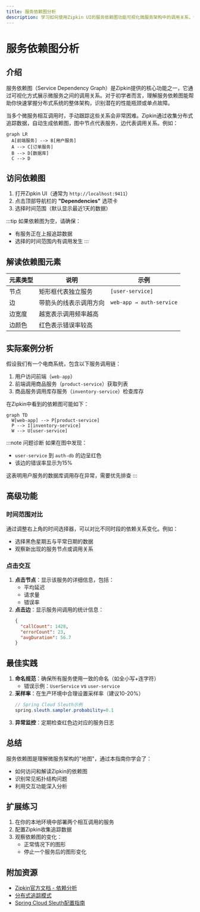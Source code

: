 ```yaml
---
title: 服务依赖图分析
description: 学习如何使用Zipkin UI的服务依赖图功能可视化微服务架构中的调用关系，分析系统拓扑结构。
---
```


# 服务依赖图分析

## 介绍

服务依赖图（Service Dependency Graph）是Zipkin提供的核心功能之一，它通过可视化方式展示微服务之间的调用关系。对于初学者而言，理解服务依赖图能帮助你快速掌握分布式系统的整体架构，识别潜在的性能瓶颈或单点故障。

当多个微服务相互调用时，手动跟踪这些关系会非常困难。Zipkin通过收集分布式追踪数据，自动生成依赖图，图中节点代表服务，边代表调用关系。例如：

```mermaid
graph LR
  A[前端服务] --> B[用户服务]
  A --> C[订单服务]
  B --> D[数据库]
  C --> D
```

## 访问依赖图

1. 打开Zipkin UI（通常为 `http://localhost:9411`）
2. 点击顶部导航栏的 **"Dependencies"** 选项卡
3. 选择时间范围（默认显示最近1天的数据）

:::tip
如果依赖图为空，请确保：
- 有服务正在上报追踪数据
- 选择的时间范围内有调用发生
:::

## 解读依赖图元素

| 元素类型 | 说明 | 示例 |
|---------|------|------|
| 节点 | 矩形框代表独立服务 | `[user-service]` |
| 边 | 带箭头的线表示调用方向 | `web-app → auth-service` |
| 边宽度 | 越宽表示调用频率越高 |  |
| 边颜色 | 红色表示错误率较高 |  |

## 实际案例分析

假设我们有一个电商系统，包含以下服务调用链：

1. 用户访问前端（`web-app`）
2. 前端调用商品服务（`product-service`）获取列表
3. 商品服务调用库存服务（`inventory-service`）检查库存

在Zipkin中看到的依赖图可能如下：

```mermaid
graph TD
  W[web-app] --> P[product-service]
  P --> I[inventory-service]
  W --> U[user-service]
```

:::note 问题诊断
如果在图中发现：
- `user-service` 到 `auth-db` 的边呈红色
- 该边的错误率显示为15%

这表明用户服务的数据库调用存在异常，需要优先排查
:::

## 高级功能

### 时间范围对比

通过调整右上角的时间选择器，可以对比不同时段的依赖关系变化。例如：
- 选择黑色星期五与平常日期的数据
- 观察新出现的服务节点或调用关系

### 点击交互

1. **点击节点**：显示该服务的详细信息，包括：
   - 平均延迟
   - 请求量
   - 错误率
2. **点击边**：显示服务间调用的统计信息：
   ```json
   {
     "callCount": 1428,
     "errorCount": 23,
     "avgDuration": 56.7
   }
   ```

## 最佳实践

1. **命名规范**：确保所有服务使用一致的命名（如全小写+连字符）
   - 错误示例：`UserService` vs `user-service`
2. **采样率**：在生产环境中合理设置采样率（建议10-20%）
   ```java
   // Spring Cloud Sleuth示例
   spring.sleuth.sampler.probability=0.1
   ```
3. **异常监控**：定期检查红色边对应的服务日志

## 总结

服务依赖图是理解微服务架构的"地图"，通过本指南你学会了：
- 如何访问和解读Zipkin的依赖图
- 识别常见拓扑结构问题
- 利用交互功能深入分析

## 扩展练习

1. 在你的本地环境中部署两个相互调用的服务
2. 配置Zipkin收集追踪数据
3. 观察依赖图的变化：
   - 正常情况下的图形
   - 停止一个服务后的图形变化

## 附加资源

- [Zipkin官方文档 - 依赖分析](https://zipkin.io/pages/data_model.html)
- [分布式追踪模式](https://microservices.io/patterns/observability/distributed-tracing.html)
- [Spring Cloud Sleuth配置指南](https://docs.spring.io/spring-cloud-sleuth/docs/current/reference/html/)